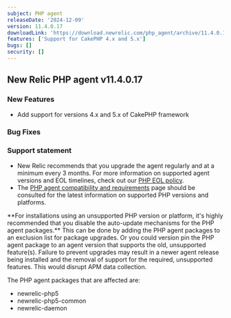 ```yaml
---
subject: PHP agent
releaseDate: '2024-12-09'
version: 11.4.0.17
downloadLink: 'https://download.newrelic.com/php_agent/archive/11.4.0.17'
features: ['Support for CakePHP 4.x and 5.x']
bugs: []
security: []
---
```


## New Relic PHP agent v11.4.0.17

### New Features

* Add support for versions 4.x and 5.x of CakePHP framework

### Bug Fixes

### Support statement

* New Relic recommends that you upgrade the agent regularly and at a minimum every 3 months. For more information on supported agent versions and EOL timelines, check out our [PHP EOL policy](https://docs.newrelic.com/docs/apm/agents/php-agent/getting-started/php-agent-eol-policy/).
* The [PHP agent compatibility and requirements](https://docs.newrelic.com/docs/apm/agents/php-agent/getting-started/php-agent-compatibility-requirements/) page should be consulted for the latest information on supported PHP versions and platforms.

<Callout variant="important">
  **For installations using an unsupported PHP version or platform, it's highly recommended that you disable the auto-update mechanisms for the PHP agent packages.** This can be done by adding the PHP agent packages to an exclusion list for package upgrades. Or you could version pin the PHP agent package to an agent version that supports the old, unsupported feature(s). Failure to prevent upgrades may result in a newer agent release being installed and the removal of support for the required, unsupported features. This would disrupt APM data collection.

  The PHP agent packages that are affected are:

  * newrelic-php5
  * newrelic-php5-common
  * newrelic-daemon
</Callout>
